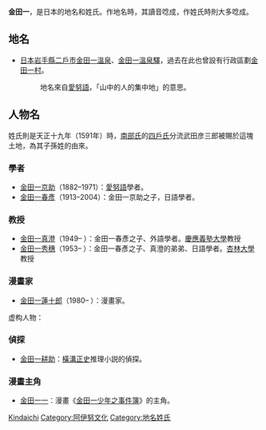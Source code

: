 '''金田一'''，是日本的地名和姓氏。作地名時，其讀音唸成{{jpn|kn=きんたいち|rm=Kintaichi|link=no}}，作姓氏時則大多唸成{{jpn|kn=きんだいち|rm=Kindaichi|link=no}}。

==地名==

*[[日本|日本]][[岩手縣|岩手縣]][[二戶市|二戶市]][[金田一溫泉|金田一溫泉]]、[[金田一溫泉驛|金田一溫泉驛]]，過去在此也曾設有行政區劃[[金田一村|金田一村]]。
*:地名來自[[愛努語|愛努語]]，「山中的人的集中地」的意思。

==人物名==
姓氏則是天正十九年（1591年）時，[[南部氏|南部氏]]的[[四戶氏|四戶氏]]分流武田彦三郎被賜於這塊土地，為其子孫姓的由來。<!--地名は「きんたいち」、姓は「きんだいち」という場合が多い。金田（きんだ）とはアイヌ語のキムタ（山の中の）に由来。一は市の意。金田一とは「山の中の人の集まるところ」を意味する（[[團伊玖磨|團伊玖磨]]対談集「毒ヘビは急がない」[[文春文庫|文春文庫]]、1980年、pp.194における[[金田一春彦|金田一春彦]]の発言）。家系としては[[南部氏|南部]]支族四戸氏の分流に属し、[[天正|天正]]19年（1591年）の[[九戸合戦|九戸合戦]]の後、[[武田彦三郎|武田彦三郎]]が金田一村に領地を賜って金田一を名乗り始めたことに由来する。-->
===學者===
*[[金田一京助|金田一京助]]（1882–1971）：[[愛努語|愛努語]]學者。
*[[金田一春彥|金田一春彥]]（1913–2004）：金田一京助之子，日語學者。
===教授===
*[[金田一真澄|金田一真澄]]（1949– ）：金田一春彥之子、外語學者。[[慶應義塾大學|慶應義塾大學]]教授
*[[金田一秀穗|金田一秀穗]]（1953– ）：金田一春彥之子、真澄的弟弟、日語學者。[[杏林大學|杏林大學]]教授
===漫畫家===
*[[金田一蓮十郎|金田一蓮十郎]]（1980– ）：漫畫家。

虚构人物：
===偵探===
*[[金田一耕助|金田一耕助]]：[[橫溝正史|橫溝正史]]推理小説的偵探。
===漫畫主角===
*[[金田一一|金田一一]]：漫畫《[[金田一少年之事件簿|金田一少年之事件簿]]》的主角。

[[Category:日本姓氏|Kindaichi]]
[[Category:阿伊努文化|Category:阿伊努文化]]
[[Category:地名姓氏|Category:地名姓氏]]